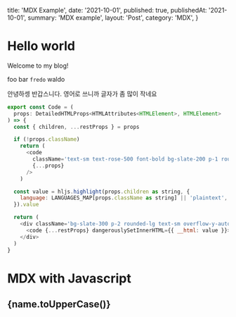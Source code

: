  title: 'MDX Example',
  date: '2021-10-01',
  published: true,
  publishedAt: '2021-10-01',
  summary: 'MDX example',
  layout: 'Post',
  category: 'MDX',
}

# Hello world

Welcome to my blog!

foo bar `fredo` waldo

안녕하셍 반갑스니다. 영어로 쓰니까 글자가 좀 많이 작네요

```js
export const Code = (
  props: DetailedHTMLProps<HTMLAttributes<HTMLElement>, HTMLElement>
) => {
  const { children, ...restProps } = props

  if (!props.className)
    return (
      <code
        className='text-sm text-rose-500 font-bold bg-slate-200 p-1 rounded-md'
        {...props}
      />
    )

  const value = hljs.highlight(props.children as string, {
    language: LANGUAGES_MAP[props.className as string] || 'plaintext',
  }).value

  return (
    <div className='bg-slate-300 p-2 rounded-lg text-sm overflow-y-auto'>
      <code {...restProps} dangerouslySetInnerHTML={{ __html: value }}></code>
    </div>
  )
}
```


# MDX with Javascript

## {name.toUpperCase()}


